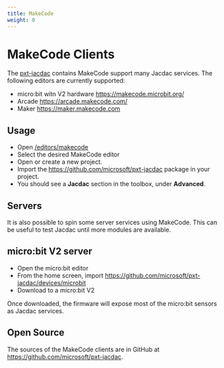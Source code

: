 ```yaml
---
title: MakeCode
weight: 0
---
```


# MakeCode Clients

The [pxt-jacdac](https://github.com/microsoft/pxt-jacdac) contains MakeCode support many Jacdac services.
The following editors are currently supported:

* micro:bit witn V2 hardware https://makecode.microbit.org/
* Arcade https://arcade.makecode.com/
* Maker https://maker.makecode.com

## Usage

* Open [/editors/makecode](/editors/makecode)
* Select the desired MakeCode editor
* Open or create a new project.
* Import the https://github.com/microsoft/pxt-jacdac package in your project.
* You should see a **Jacdac** section in the toolbox, under **Advanced**.

## Servers

It is also possible to spin some server services using MakeCode. This can be useful to test Jacdac until more modules are available.

## micro:bit V2 server

* Open the micro:bit editor
* From the home screen, import https://github.com/microsoft/pxt-jacdac/devices/microbit
* Download to a micro:bit V2

Once downloaded, the firmware will expose most of the micro:bit sensors as Jacdac services.

## Open Source

The sources of the MakeCode clients are in GitHub at https://github.com/microsoft/pxt-jacdac.
